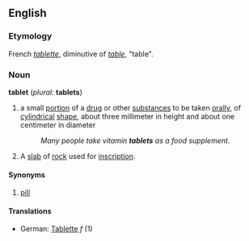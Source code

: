 ==English==
===Etymology===
French ''[[tablette]]'', diminutive of ''[[table#French|table]]'', "table".
===Noun===
'''tablet''' (''plural:'' '''tablets''')
# a small [[portion]] of a [[drug]] or other [[substance]]s to be taken [[oral]]ly, of [[cylindrical]] [[shape]], about three millimeter in height and about one centimeter in diameter
#:''Many people take vitamin '''tablets''' as a food supplement.''
# A [[slab]] of [[rock]] used for [[inscription]].
====Synonyms====
#[[pill]]
====Translations====
*German: [[Tablette]] ''f'' (1)